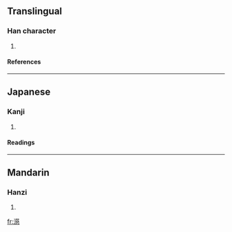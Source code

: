 ==Translingual==
===Han character===
{{Han char|rn=85|rad=水|as=14|sn=17|four=3813<sub>3</sub>|canj=水廿女心 (ETVP)}}
# {{defn|Han|sort=水14}}
====References====
{{Han ref|kx=0656.190|dkj=18515|hdz=31764.070|uh=6FE8|ud=28648|bh=ED5B|bd=60763}}

----
==Japanese==
===Kanji===
{{ja-kanji|grade=|rs=水14}}
# {{defn|Japanese}} 
====Readings====
{{ja-readings|on=[[し]] (shi), [[じ]] (ji)|kun=}}

----
==Mandarin==
===Hanzi===
{{cmn-hanzi|pin=[[cí]] (ci2)|wg=tz'u<sup>2</sup>}}
# {{defn|Mandarin}}

[[fr:濨]]